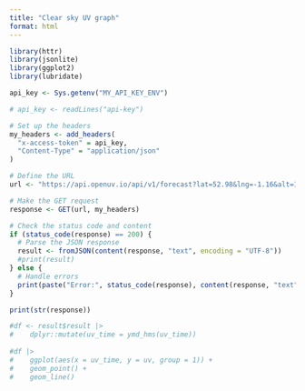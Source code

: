 ```yaml
---
title: "Clear sky UV graph"
format: html
---
```


```r

library(httr)
library(jsonlite)
library(ggplot2)
library(lubridate)

api_key <- Sys.getenv("MY_API_KEY_ENV")

# api_key <- readLines("api-key")

# Set up the headers
my_headers <- add_headers(
  "x-access-token" = api_key,
  "Content-Type" = "application/json"
)

# Define the URL
url <- "https://api.openuv.io/api/v1/forecast?lat=52.98&lng=-1.16&alt=100&dt="

# Make the GET request
response <- GET(url, my_headers)

# Check the status code and content
if (status_code(response) == 200) {
  # Parse the JSON response
  result <- fromJSON(content(response, "text", encoding = "UTF-8"))
  #print(result)
} else {
  # Handle errors
  print(paste("Error:", status_code(response), content(response, "text")))
}

print(str(response))

#df <- result$result |>
#    dplyr::mutate(uv_time = ymd_hms(uv_time))
 
#df |>
#    ggplot(aes(x = uv_time, y = uv, group = 1)) +
#    geom_point() +
#    geom_line()  

```